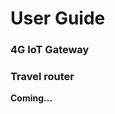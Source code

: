 
# User Guide

### 4G IoT Gateway

<div className="row">
  <DeviceLink
    model="D1"
    href="D1"
    imgurl="/img/D1.png" />
</div>

### Travel router

**Coming...**
